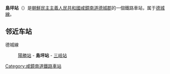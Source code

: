 {{unreferenced|time=2015-02-16T14:31:42+00:00}}
{{朝鮮半島車站資訊
|公司色 = blue
|文字色 = 
|站名 = 島坪站
|圖片 = 
|pxl = 
|圖片說明 =
|前一站 = [[陽勝站|陽勝]]
|前一站距離 = 4.4
|後一站距離 = 5.1
|後一站 = [[三岐站|三岐]]
|所屬路線 = [[德城線|德城線]]
|距離 = 30.2
|起點站 = [[新北青站|新北青]]
|諺文 = 도평역
|朝鮮漢字 = 島坪驛
|文觀部式 = Dopyeong-yeok
|馬-賴式 = Top'yŏng-yŏk
|副站名 = 
|車站編號 = 
|停站路線數 = 
|所屬公司 = [[朝鮮民主主義人民共和國鐵道省|朝鮮民主主義人民共和國鐵道省]]
|所在地 =[[咸鏡南道|咸鏡南道]][[德城郡|德城郡]]
|車站構造 = 地面车站
|月台配置 = 
|啟用年月日 =
|廢站年月日 = 
|上下車人次 = 
|統計年度 = 
|轉車 = 
|備註 = 
|全寬備註 = 
}}

'''島坪站'''（{{lang-ko|도평역}}）是[[朝鮮民主主義人民共和國|朝鮮民主主義人民共和國]][[咸鏡南道|咸鏡南道]][[德城郡|德城郡]]的一個鐵路車站，属于[[德城線|德城線]]。

==邻近车站==
德城線
:[[陽勝站|陽勝站]] - '''島坪站''' - [[三岐站|三岐站]]

{{朝鲜铁路小作品}}

{{德城線}}

[[Category:咸鏡南道鐵路車站|Category:咸鏡南道鐵路車站]]